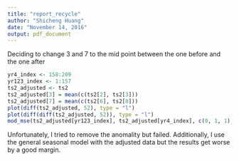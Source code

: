 ```yaml
---
title: "report_recycle"
author: "Shicheng Huang"
date: "November 14, 2016"
output: pdf_document
---
```


Deciding to change 3 and 7 to the mid point between the one before and the one after
```r
yr4_index <- 158:209
yr123_index <- 1:157
ts2_adjusted <- ts2
ts2_adjusted[3] = mean(c(ts2[2], ts2[3]))
ts2_adjusted[7] = mean(c(ts2[6], ts2[8]))
plot(diff(ts2_adjusted, 52), type = "l")
plot(diff(diff(ts2_adjusted, 52)), type = "l")
mod_mse(ts2_adjusted[yr123_index], ts2_adjusted[yr4_index], c(0, 1, 1), c(0, 1, 1))
```
Unfortunately, I tried to remove the anomality but failed. Additionally, I use the general seasonal model with the adjusted data but the results get worse by a good margin. 


